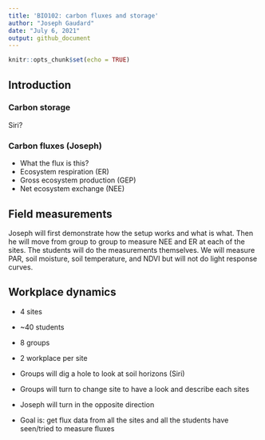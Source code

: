 ```yaml
---
title: 'BIO102: carbon fluxes and storage'
author: "Joseph Gaudard"
date: "July 6, 2021"
output: github_document
---
```


```r
knitr::opts_chunk$set(echo = TRUE)
```

## Introduction
### Carbon storage
Siri?

### Carbon fluxes (Joseph)

- What the flux is this?
- Ecosystem respiration (ER)
- Gross ecosystem production (GEP)
- Net ecosystem exchange (NEE)
<!-- - Light response curve (we will not do any here but I think it is important to introduce what it is and why we use them) -->


## Field measurements
Joseph will first demonstrate how the setup works and what is what.
Then he will move from group to group to measure NEE and ER at each of the sites.
The students will do the measurements themselves.
We will measure PAR, soil moisture, soil temperature, and NDVI but will not do light response curves.

## Workplace dynamics

- 4 sites
- ~40 students
- 8 groups
- 2 workplace per site

- Groups will dig a hole to look at soil horizons (Siri)
- Groups will turn to change site to have a look and describe each sites
- Joseph will turn in the opposite direction
- Goal is: get flux data from all the sites and all the students have seen/tried to measure fluxes


